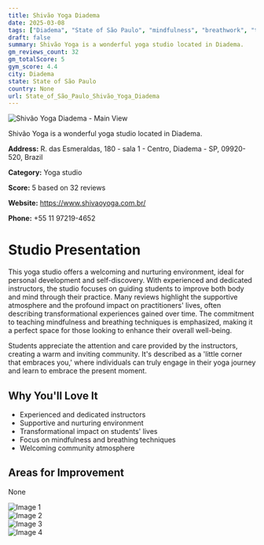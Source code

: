 ```yaml
---
title: Shivão Yoga Diadema
date: 2025-03-08
tags: ["Diadema", "State of São Paulo", "mindfulness", "breathwork", "transformational", "welcoming", "supportive", "Diadema"]  
draft: false
summary: Shivão Yoga is a wonderful yoga studio located in Diadema.
gm_reviews_count: 32
gm_totalScore: 5
gym_score: 4.4
city: Diadema
state: State of São Paulo
country: None
url: State_of_São_Paulo_Shivão_Yoga_Diadema
---
```


<div className="aspect-[16/9] relative my-8">
  <img 
    src="https://lh5.googleusercontent.com/p/AF1QipPKWS6w5D1RcK1INmFmV7icoCfYF9q7FZpXa60y=w1920-h1080-k-no"
    alt="Shivão Yoga Diadema - Main View"
    className="object-cover absolute inset-0 w-full h-full rounded-lg"
  />
</div>

Shivão Yoga is a wonderful yoga studio located in Diadema.

**Address:** R. das Esmeraldas, 180 - sala 1 - Centro, Diadema - SP, 09920-520, Brazil

**Category:** Yoga studio

**Score:** 5 based on 32 reviews

**Website:** https://www.shivaoyoga.com.br/

**Phone:** +55 11 97219-4652

# Studio Presentation

This yoga studio offers a welcoming and nurturing environment, ideal for personal development and self-discovery. With experienced and dedicated instructors, the studio focuses on guiding students to improve both body and mind through their practice. Many reviews highlight the supportive atmosphere and the profound impact on practitioners' lives, often describing transformational experiences gained over time. The commitment to teaching mindfulness and breathing techniques is emphasized, making it a perfect space for those looking to enhance their overall well-being.

Students appreciate the attention and care provided by the instructors, creating a warm and inviting community. It's described as a 'little corner that embraces you,' where individuals can truly engage in their yoga journey and learn to embrace the present moment.

## Why You'll Love It

- Experienced and dedicated instructors
- Supportive and nurturing environment
- Transformational impact on students' lives
- Focus on mindfulness and breathing techniques
- Welcoming community atmosphere

## Areas for Improvement

None

<div className="grid grid-cols-1 xl:grid-cols-2 gap-4 my-8">
<div className="aspect-[4/3] relative"><img src="https://lh5.googleusercontent.com/p/AF1QipMviszdlojjgHTijCqJTCbSfv59toeIgAzLW5vx=w1920-h1080-k-no" alt="Image 1" className="object-cover absolute inset-0 w-full h-full rounded-lg" /></div>
<div className="aspect-[4/3] relative"><img src="https://lh5.googleusercontent.com/p/AF1QipMH-M_50bT6sBBdi8WI8wgd_wJ8rJiNQrHRo8f8=w1920-h1080-k-no" alt="Image 2" className="object-cover absolute inset-0 w-full h-full rounded-lg" /></div>
<div className="aspect-[4/3] relative"><img src="https://lh5.googleusercontent.com/p/AF1QipP4BA3XbQtRLZZEyCxs5MSSqHE7Cqjkwynx3zmL=w1920-h1080-k-no" alt="Image 3" className="object-cover absolute inset-0 w-full h-full rounded-lg" /></div>
<div className="aspect-[4/3] relative"><img src="https://lh5.googleusercontent.com/p/AF1QipPjT22U8gxjmpCysjWMpiHn5_vrxpS1_tG2dZHe=w1920-h1080-k-no" alt="Image 4" className="object-cover absolute inset-0 w-full h-full rounded-lg" /></div>
</div>